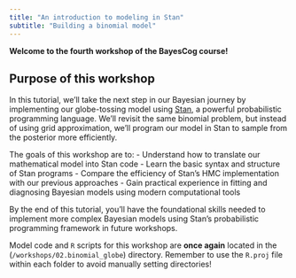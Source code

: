 ```yaml
---
title: "An introduction to modeling in Stan"
subtitle: "Building a binomial model"
---
```


**Welcome to the fourth workshop of the BayesCog course!**

## Purpose of this workshop

In this tutorial, we'll take the next step in our Bayesian journey by implementing our globe-tossing model using [Stan](https://mc-stan.org/users/interfaces/rstan), a powerful probabilistic programming language. We'll revisit the same binomial problem, but instead of using grid approximation, we'll program our model in Stan to sample from the posterior more efficiently.

The goals of this workshop are to:
- Understand how to translate our mathematical model into Stan code
- Learn the basic syntax and structure of Stan programs
- Compare the efficiency of Stan's HMC implementation with our previous approaches
- Gain practical experience in fitting and diagnosing Bayesian models using modern computational tools

By the end of this tutorial, you'll have the foundational skills needed to implement more complex Bayesian models using Stan's probabilistic programming framework in future workshops.

:::{.callout-note title="Working directory for this workshop"}
Model code and `R` scripts for this workshop are **once again** located in the (`/workshops/02.binomial_globe`) directory. Remember to use the `R.proj` file within each folder to avoid manually setting directories!
:::
